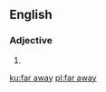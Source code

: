 ==English==

===Adjective===
{{en-adv|-}}

# {{alternative spelling of|[[faraway]]}}

[[ku:far away]]
[[pl:far away]]